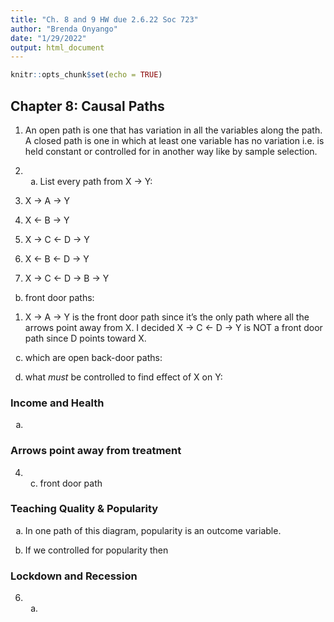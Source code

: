 ```yaml
---
title: "Ch. 8 and 9 HW due 2.6.22 Soc 723"
author: "Brenda Onyango"
date: "1/29/2022"
output: html_document
---
```


```r
knitr::opts_chunk$set(echo = TRUE)
```

## Chapter 8: Causal Paths

1) An open path is one that has variation in all the variables along the path. A closed path is one in which at least one variable has no variation i.e. is held constant or controlled for in another way like by sample selection. 

2) a. List every path from X -> Y:

1) X -> A -> Y
2) X <- B -> Y
3) X -> C <- D -> Y
4) X <- B <- D -> Y 
5) X -> C <- D -> B -> Y

b. front door paths:

1) X -> A -> Y is the front door path since it's the only path where all the arrows point away from X. I decided X -> C <- D -> Y is NOT a front door path since D points toward X. 

c. which are open back-door paths:

d. what *must* be controlled to find effect of X on Y:

### Income and Health 

a. 

### Arrows point away from treatment

4) c. front door path

### Teaching Quality & Popularity

a. In one path of this diagram, popularity is an outcome variable. 

b. If we controlled for popularity then 

### Lockdown and Recession

6) a. 